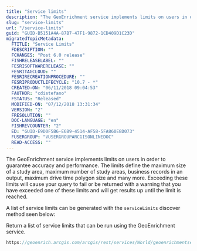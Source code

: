 ```yaml
---
title: "Service limits"
description: "The GeoEnrichment service implements limits on users in order to guarantee accuracy and performance."
slug: "service-limits"
url: "/service-limits"
guid: "GUID-B5151A4A-87B7-47F1-9872-1CD409D1C23D"
migratedTopicMetadata:
  FTITLE: "Service Limits"
  FDESCRIPTION: ""
  FCHANGES: "Post 6.0 release"
  FISHRELEASELABEL: ""
  FESRISOFTWARERELEASE: ""
  FESRITAGCLOUD: ""
  FESRIRECREATIONPROCEDURE: ""
  FESRIPRODUCTLIFECYCLE: "10.7 - *"
  CREATED-ON: "06/11/2018 09:04:53"
  FAUTHOR: "cdistefano"
  FSTATUS: "Released"
  MODIFIED-ON: "07/12/2018 13:31:34"
  VERSION: "2"
  FRESOLUTION: ""
  DOC-LANGUAGE: "en"
  FISHREVCOUNTER: "2"
  ED: "GUID-E9D0F5B6-E6B9-4514-AF58-5FA860E8D073"
  FUSERGROUP: "VUSERGROUPARCGISONLINEDOC"
  READ-ACCESS: ""
---
```


The GeoEnrichment service implements limits on users in order to guarantee accuracy and performance. The limits define the maximum size of a study area, maximum number of study areas, business records in an output, maximum drive time polygon size and many more. Exceeding these limits will cause your query to fail or be returned with a warning that you have exceeded one of these limits and will get results up until the limit is reached.

A list of service limits can be generated with the `serviceLimits`  discover method seen below:

Return a list of service limits that can be run using the GeoEnrichment service.

```javascript
https://geoenrich.arcgis.com/arcgis/rest/services/World/geoenrichmentserver/Geoenrichment/serviceLimits?f=pjson
```

 
